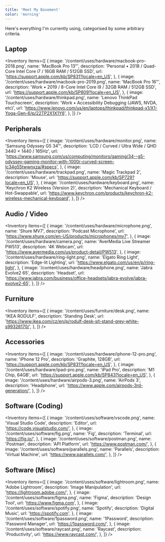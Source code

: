 ```yaml
---
title: 'Meet My Basement'
color: 'morning'
---
```


Here's everything I'm currently using, categorised by some arbitrary criteria.

## Laptop

<Inventory
  items={[
    {
      image: '/content/uses/hardware/macbook-pro-2018.png',
      name: 'MacBook Pro 13"',
      description: 'Personal • 2018 / Quad-Core Intel Core i7 / 16GB RAM / 512GB SSD',
      url: 'https://support.apple.com/kb/SP831?locale=en_US',
    },
    {
      image: '/content/uses/hardware/macbook-pro-2019.png',
      name: 'MacBook Pro 16"',
      description: 'Work • 2019 / 8-Core Intel Core i9 / 32GB RAM / 512GB SSD',
      url: 'https://support.apple.com/kb/SP809?locale=en_US',
    },
    {
      image: '/content/uses/hardware/thinkpad.png',
      name: 'Lenovo ThinkPad Touchscreen',
      description: 'Work • Accessibility Debugging (JAWS, NVDA, etc)',
      url: 'https://www.lenovo.com/us/en/laptops/thinkpad/thinkpad-x1/X1-Yoga-Gen-6/p/22TP2X1X1Y6',
    },
  ]}
/>

## Peripherals

<Inventory
  items={[
    {
      image: '/content/uses/hardware/monitor.png',
      name: 'Samsung Odyssey G5 34"',
      description: 'LCD / Curved / Ultra Wide / QHD 3440 × 1440 / 165Hz',
      url: 'https://www.samsung.com/us/computing/monitors/gaming/34--g5-odyssey-gaming-monitor-with-1000r-curved-screen-lc34g55twwnxza/#specs',
    },
    {
      image: '/content/uses/hardware/trackpad.png',
      name: 'Magic Trackpad 2',
      description: 'Mouse',
      url: 'https://support.apple.com/kb/SP729?locale=en_US',
    },
    {
      image: '/content/uses/hardware/keyboard.png',
      name: 'Keychron K2 Wireless (Version 2)',
      description: 'Mechanical Keyboard / Hot-Swappable',
      url: 'https://www.keychron.com/products/keychron-k2-wireless-mechanical-keyboard',
    },
  ]}
/>

## Audio / Video

<Inventory
  items={[
    {
      image: '/content/uses/hardware/microphone.png',
      name: 'Shure MV7',
      description: 'Podcast Microphone',
      url: 'https://www.shure.com/en-US/products/microphones/mv7',
    },
    {
      image: '/content/uses/hardware/camera.png',
      name: 'AverMedia Live Streamer PW513',
      description: '4K Webcam',
      url: 'https://www.avermedia.com/us/product-detail/PW513',
    },
    {
      image: '/content/uses/hardware/ring-light.png',
      name: 'Elgato Ring Light',
      description: 'Edge-lit Lighting',
      url: 'https://www.elgato.com/us/en/p/ring-light',
    },
    {
      image: '/content/uses/hardware/headphone.png',
      name: 'Jabra Evolve2 65',
      description: 'Headset',
      url: 'https://www.jabra.com/business/office-headsets/jabra-evolve/jabra-evolve2-65',
    },
  ]}
/>

## Furniture

<Inventory
  items={[
    {
      image: '/content/uses/furniture/desk.png',
      name: 'IKEA RODULF',
      description: 'Standing Desk',
      url: 'https://www.ikea.com/cz/en/p/rodulf-desk-sit-stand-grey-white-s99326170/',
    },
  ]}
/>

## Accessories

<Inventory
  items={[
    {
      image: '/content/uses/hardware/iphone-12-pro.png',
      name: 'iPhone 12 Pro',
      description: 'Graphite, 128GB',
      url: 'https://support.apple.com/kb/SP831?locale=en_US',
    },
    {
      image: '/content/uses/hardware/ipad-pro.png',
      name: 'iPad Pro',
      description: 'M1 Chip, 64GB',
      url: 'https://support.apple.com/kb/SP843?locale=en_US',
    },
    {
      image: '/content/uses/hardware/airpods-3.png',
      name: 'AirPods 3',
      description: 'Headphone',
      url: 'https://www.apple.com/airpods-3rd-generation/',
    },
  ]}
/>

## Software (Coding)

<Inventory
  items={[
    {
      image: '/content/uses/software/vscode.png',
      name: 'Visual Studio Code',
      description: 'Editor',
      url: 'https://code.visualstudio.com/',
    },
    {
      image: '/content/uses/software/fig.png',
      name: 'Fig',
      description: 'Terminal',
      url: 'https://fig.io/',
    },
    {
      image: '/content/uses/software/postman.png',
      name: 'Postman',
      description: 'API Platform',
      url: 'https://www.postman.com/',
    },
    {
      image: '/content/uses/software/parallels.png',
      name: 'Parallels',
      description: 'Virtual Machine',
      url: 'https://www.parallels.com/',
    },
  ]}
/>

## Software (Misc)

<Inventory
  items={[
    {
      image: '/content/uses/software/lightroom.png',
      name: 'Adobe Lightroom',
      description: 'Image Manipulation',
      url: 'https://lightroom.adobe.com/',
    },
    {
      image: '/content/uses/software/figma.png',
      name: 'Figma',
      description: 'Design Tool',
      url: 'https://www.figma.com',
    },
    {
      image: '/content/uses/software/spotify.png',
      name: 'Spotify',
      description: 'Digital Music',
      url: 'https://spotify.com',
    },
    {
      image: '/content/uses/software/1password.png',
      name: '1Password',
      description: 'Password Manager',
      url: 'https://1password.com/',
    },
    {
      image: '/content/uses/software/raycast.png',
      name: 'Raycast',
      description: 'Productivity',
      url: 'https://www.raycast.com/',
    },
  ]}
/>

